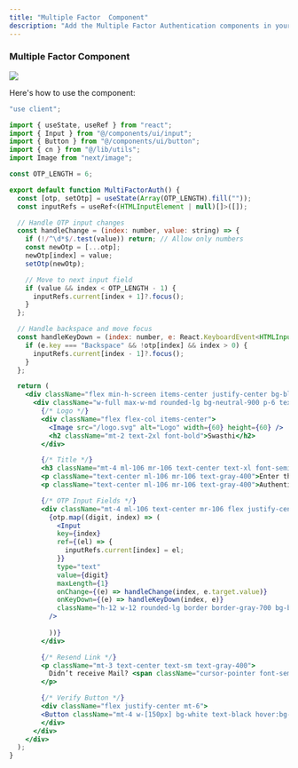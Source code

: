 ```yaml
---
title: "Multiple Factor  Component"
description: "Add the Multiple Factor Authentication components in your Next.js project"
---
```


### Multiple Factor Component 

<Frame>
  <img src="/images/multiplefactor.png" style={{ borderRadius: '0.5rem' }} />
</Frame>

Here's how to use the  component:

```jsx
"use client";

import { useState, useRef } from "react";
import { Input } from "@/components/ui/input";
import { Button } from "@/components/ui/button";
import { cn } from "@/lib/utils";
import Image from "next/image";

const OTP_LENGTH = 6;

export default function MultiFactorAuth() {
  const [otp, setOtp] = useState(Array(OTP_LENGTH).fill(""));
  const inputRefs = useRef<(HTMLInputElement | null)[]>([]);

  // Handle OTP input changes
  const handleChange = (index: number, value: string) => {
    if (!/^\d*$/.test(value)) return; // Allow only numbers
    const newOtp = [...otp];
    newOtp[index] = value;
    setOtp(newOtp);

    // Move to next input field
    if (value && index < OTP_LENGTH - 1) {
      inputRefs.current[index + 1]?.focus();
    }
  };

  // Handle backspace and move focus
  const handleKeyDown = (index: number, e: React.KeyboardEvent<HTMLInputElement>) => {
    if (e.key === "Backspace" && !otp[index] && index > 0) {
      inputRefs.current[index - 1]?.focus();
    }
  };

  return (
    <div className="flex min-h-screen items-center justify-center bg-black">
      <div className="w-full max-w-md rounded-lg bg-neutral-900 p-6 text-white shadow-lg">
        {/* Logo */}
        <div className="flex flex-col items-center">
          <Image src="/logo.svg" alt="Logo" width={60} height={60} />
          <h2 className="mt-2 text-2xl font-bold">Swasthi</h2>
        </div>

        {/* Title */}
        <h3 className="mt-4 ml-106 mr-106 text-center text-xl font-semibold">Multi-factor Authentication</h3>
        <p className="text-center ml-106 mr-106 text-gray-400">Enter the 6-digit code from your mail</p>
        <p className="text-center ml-106 mr-106 text-gray-400">Authentication code</p>

        {/* OTP Input Fields */}
        <div className="mt-4 ml-106 text-center mr-106 flex justify-center space-x-2">
          {otp.map((digit, index) => (
            <Input
            key={index}
            ref={(el) => {
              inputRefs.current[index] = el;
            }}
            type="text"
            value={digit}
            maxLength={1}
            onChange={(e) => handleChange(index, e.target.value)}
            onKeyDown={(e) => handleKeyDown(index, e)}
            className="h-12 w-12 rounded-lg border border-gray-700 bg-black text-center text-xl text-white focus:border-[#FF4D4F] focus:outline-none focus:ring-2 focus:ring-[#FF4D4F]"
          />
          
          ))}
        </div>

        {/* Resend Link */}
        <p className="mt-3 text-center text-sm text-gray-400">
          Didn’t receive Mail? <span className="cursor-pointer font-semibold text-white hover:underline">Resend Mail</span>
        </p>

        {/* Verify Button */}
        <div className="flex justify-center mt-6">
        <Button className="mt-4 w-[150px] bg-white text-black hover:bg-gray-300">Verify</Button>
        </div>
      </div>
    </div>
  );
}




```
